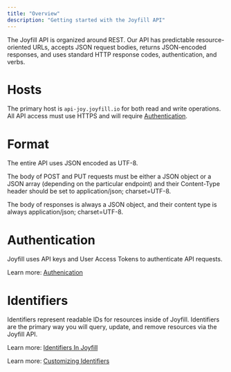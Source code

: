 ```yaml
---
title: "Overview"
description: "Getting started with the Joyfill API"
---
```


The Joyfill API is organized around REST. Our API has predictable resource-oriented URLs, accepts JSON request bodies, returns JSON-encoded responses, and uses standard HTTP response codes, authentication, and verbs.

# Hosts

The primary host is `api-joy.joyfill.io` for both read and write operations. All API access must use HTTPS and will require [Authentication](/docs/authentication).

# Format

The entire API uses JSON encoded as UTF-8.

The body of POST and PUT requests must be either a JSON object or a JSON array (depending on the particular endpoint) and their Content-Type header should be set to application/json; charset=UTF-8.

The body of responses is always a JSON object, and their content type is always application/json; charset=UTF-8.

# Authentication

Joyfill uses API keys and User Access Tokens to authenticate API requests.

Learn more: [Authenication](/docs/authentication)

# Identifiers

Identifiers represent readable IDs for resources inside of Joyfill. Identifiers are the primary way you will query, update, and remove resources via the Joyfill API.

Learn more: [Identifiers In Joyfill](/docs/platform-api)

Learn more: [Customizing Identifiers](/docs/platform-api#custom-identifiers)
